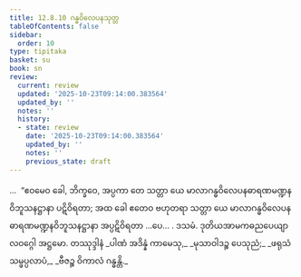 ```yaml
---
title: 12.8.10 ဂန္ဓဝိလေပနသုတ္တ
tableOfContents: false
sidebar:
  order: 10
type: tipitaka
basket: su
book: sn
review:
  current: review
  updated: '2025-10-23T09:14:00.383564'
  updated_by: ''
  notes: ''
  history:
  - state: review
    date: '2025-10-23T09:14:00.383564'
    updated_by: ''
    notes: ''
    previous_state: draft
---
```



<ReviewStatus review={frontmatter.review} showDetails={true} />

<HypothesisAnnotation frontmatter={frontmatter} />

<DynamicBreadcrumb />

<Division number="1150" book="sn" e="ch" v="18" p="451">

<Paragraph number="2477" book="sn">
…  “ဧဝမေဝ ခေါ, ဘိက္ခဝေ, အပ္ပကာ တေ သတ္တာ ယေ မာလာဂန္ဓဝိလေပနဓာရဏမဏ္ဍနဝိဘူသနဋ္ဌာနာ ပဋိဝိရတာ; အထ ခေါ ဧတေဝ ဗဟုတရာ သတ္တာ ယေ မာလာဂန္ဓဝိလေပနဓာရဏမဏ္ဍနဝိဘူသနဋ္ဌာနာ အပ္ပဋိဝိရတာ …ပေ… .

</Paragraph>
</Division>

<Paragraph number="2478" type="center" book="sn">
ဒသမံ.



</Paragraph>

<Paragraph number="2479" type="center" book="sn">
ဒုတိယအာမကဓညပေယျာလဝဂ္ဂေါ အဋ္ဌမော.



</Paragraph>

<Paragraph number="2480" type="center" book="sn">
တဿုဒ္ဒါနံ


</Paragraph>

<Paragraph number="2481" type="verses" book="sn">
_ပါဏံ အဒိန္နံ ကာမေသု,_  
_မုသာဝါဒဉ္စ ပေသုညံ;_  
_ဖရုသံ သမ္ဖပ္ပလာပံ,_  
_ဗီဇဉ္စ ဝိကာလံ ဂန္ဓန္တိ._
</Paragraph>